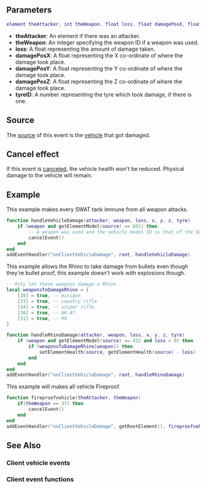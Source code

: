  
{{Client event}}
{{New items|3.0135|1.3.5|
This event is triggered when a vehicle is damaged.
}}
{{Note|This event is only triggered for vehicles that are streamed in}}
==Parameters== 
<syntaxhighlight lang="lua">
element theAttacker, int theWeapon, float loss, float damagePosX, float damagePosY, float damagePosZ, int tyreID
</syntaxhighlight> 

*'''theAttacker''': An element if there was an attacker.
*'''theWeapon''': An integer specifying the weapon ID if a weapon was used.
*'''loss''': A float representing the amount of damage taken.
*'''damagePosX''': A float representing the X co-ordinate of where the damage took place.
*'''damagePosY''': A float representing the Y co-ordinate of where the damage took place.
*'''damagePosZ''': A float representing the Z co-ordinate of where the damage took place.
*'''tyreID''': A number representing the tyre which took damage, if there is one.

==Source==
The [[/event_system#Event_source.md|source]] of this event is the [[/vehicle.md|vehicle]] that got damaged.

==Cancel effect==
If this event is [[/Event_system#Canceling.md|canceled]], the vehicle health won't be reduced. Physical damage to the vehicle will remain.

==Example== 
This example makes every SWAT tank immune from all weapon attacks.
<section name="Client" class="client" show="true"><syntaxhighlight lang="lua">
function handleVehicleDamage(attacker, weapon, loss, x, y, z, tyre)
    if (weapon and getElementModel(source) == 601) then
        -- A weapon was used and the vehicle model ID is that of the SWAT tank so cancel the damage.
        cancelEvent()
    end
end
addEventHandler("onClientVehicleDamage", root, handleVehicleDamage)
</syntaxhighlight></section>

This example allows the Rhino to take damage from bullets even though they're bullet proof, this example doesn't work with explosions though.
<section name="Client" class="client" show="true"><syntaxhighlight lang="lua">
-- Only let these weapons damage a Rhino
local weaponsToDamageRhino = {
	[38] = true, -- minigun
	[33] = true, -- country rifle
	[34] = true, -- sniper rifle
	[30] = true, -- AK-47
	[31] = true, -- M4
}

function handleRhinoDamage(attacker, weapon, loss, x, y, z, tyre)
	if (weapon and getElementModel(source) == 432 and loss > 0) then
		if (weaponsToDamageRhino[weapon]) then
			setElementHealth(source, getElementHealth(source) - loss)
		end
	end
end
addEventHandler("onClientVehicleDamage", root, handleRhinoDamage)
</syntaxhighlight></section>

This example will makes all vehicle Fireproof.
<section name="Client" class="client" show="true">
<syntaxhighlight lang="lua">
function fireproofvehicle(theAttacker, theWeapon)
	if(theWeapon == 37) then
		cancelEvent()
	end
end
addEventHandler("onClientVehicleDamage", getRootElement(), fireproofvehicle)
</syntaxhighlight>
</section>

==See Also==
===Client vehicle events===
{{Client_vehicle_events}}
===Client event functions===
{{Client_event_functions}}